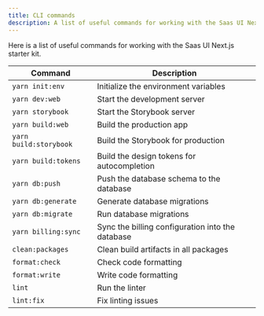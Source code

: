 ```yaml
---
title: CLI commands
description: A list of useful commands for working with the Saas UI Next.js starter kit.
---
```


Here is a list of useful commands for working with the Saas UI Next.js starter kit.

| Command                | Description                                      |
| ---------------------- | ------------------------------------------------ |
| `yarn init:env`        | Initialize the environment variables             |
| `yarn dev:web`         | Start the development server                     |
| `yarn storybook`       | Start the Storybook server                       |
| `yarn build:web`       | Build the production app                         |
| `yarn build:storybook` | Build the Storybook for production               |
| `yarn build:tokens`    | Build the design tokens for autocompletion       |
| `yarn db:push`         | Push the database schema to the database         |
| `yarn db:generate`     | Generate database migrations                     |
| `yarn db:migrate`      | Run database migrations                          |
| `yarn billing:sync`    | Sync the billing configuration into the database |
| `clean:packages`       | Clean build artifacts in all packages            |
| `format:check`         | Check code formatting                            |
| `format:write`         | Write code formatting                            |
| `lint`                 | Run the linter                                   |
| `lint:fix`             | Fix linting issues                               |
